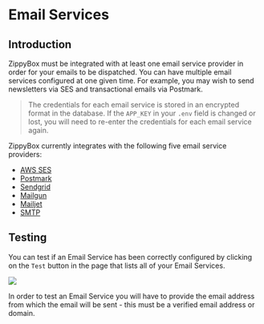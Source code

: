 # Email Services

## Introduction
ZippyBox must be integrated with at least one email service provider in order for your emails to be dispatched. You can have multiple email services configured at one given time. For example, you may wish to send newsletters via SES and transactional emails via Postmark.

> The credentials for each email service is stored in an encrypted format in the database. If the `APP_KEY` in your `.env` field is changed or lost, you will need to re-enter the credentials for each email service again.

ZippyBox currently integrates with the following five email service providers:

- [AWS SES](/email-services/aws-ses)
- [Postmark](/email-services/postmark)
- [Sendgrid](/email-services/sendgrid)
- [Mailgun](/email-services/mailgun)
- [Mailjet](/email-services/mailjet)
- [SMTP](/email-services/smtp)

## Testing

You can test if an Email Service has been correctly configured by clicking on the `Test` button in the page that lists all of your Email Services.  

![](/imgs/testing.png)

In order to test an Email Service you will have to provide the email address from which the email will be sent - this must be a verified email address or domain.